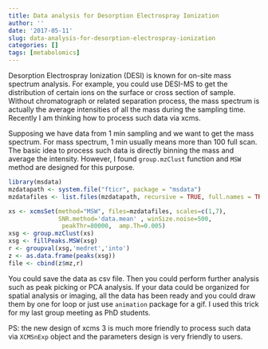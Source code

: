 ```yaml
---
title: Data analysis for Desorption Electrospray Ionization
author: ''
date: '2017-05-11'
slug: data-analysis-for-desorption-electrospray-ionization
categories: []
tags: [metabolomics]
---
```


Desorption Electrospray Ionization (DESI) is known for on-site mass spectrum analysis. For example, you could use DESI-MS to get the distribution of certain ions on the surface or cross section of sample. Without chromatograph or related separation process, the mass spectrum is actually the average intensities of all the mass during the sampling time. Recently I am thinking how to process such data via xcms. 

Supposing we have data from 1 min sampling and we want to get the mass spectrum. For mass spectrum, 1 min usually means more than 100 full scan. The basic idea to process such data is directly binning the mass and average the intensity. However, I found `group.mzClust` function and `MSW` method are designed for this purpose.

```r
library(msdata)
mzdatapath <- system.file("fticr", package = "msdata")
mzdatafiles <- list.files(mzdatapath, recursive = TRUE, full.names = TRUE)

xs <- xcmsSet(method="MSW", files=mzdatafiles, scales=c(1,7),
              SNR.method='data.mean' , winSize.noise=500,
               peakThr=80000,  amp.Th=0.005)
xsg <- group.mzClust(xs)
xsg <- fillPeaks.MSW(xsg)
r <- groupval(xsg,'medret','into')
z <- as.data.frame(peaks(xsg))
file <- cbind(z$mz,r)
```

You could save the data as csv file. Then you could perform further analysis such as peak picking or PCA analysis. If your data could be organized for spatial analysis or imaging, all the data has been ready and you could draw them by one for loop or just use `animation` package for a gif. I used this trick for my last group meeting as PhD students.

PS: the new design of xcms 3 is much more friendly to process such data via `XCMSnExp` object and the parameters design is very friendly to users. 